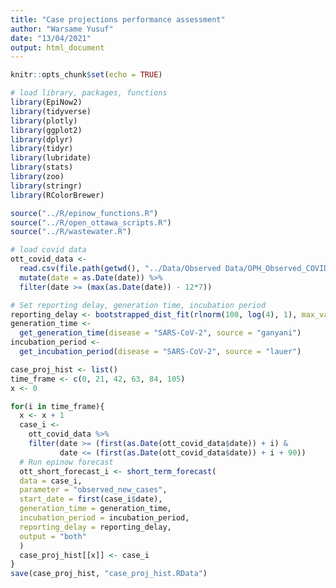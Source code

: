 ```yaml
---
title: "Case projections performance assessment"
author: "Warsame Yusuf"
date: "13/04/2021"
output: html_document
---
```


```r
knitr::opts_chunk$set(echo = TRUE)
```

```r
# load library, packages, functions
library(EpiNow2)
library(tidyverse)
library(plotly)
library(ggplot2)
library(dplyr)
library(tidyr)
library(lubridate)
library(stats)
library(zoo)
library(stringr)
library(RColorBrewer)

source("../R/epinow_functions.R")
source("../R/open_ottawa_scripts.R")
source("../R/wastewater.R")

# load covid data
ott_covid_data <-
  read.csv(file.path(getwd(), "../Data/Observed Data/OPH_Observed_COVID_Data.csv")) %>%
  mutate(date = as.Date(date)) %>%
  filter(date >= (max(as.Date(date)) - 12*7))

# Set reporting delay, generation time, incubation period
reporting_delay <- bootstrapped_dist_fit(rlnorm(100, log(4), 1), max_value = 30)
generation_time <-
  get_generation_time(disease = "SARS-CoV-2", source = "ganyani")
incubation_period <-
  get_incubation_period(disease = "SARS-CoV-2", source = "lauer")
```

```r
case_proj_hist <- list()
time_frame <- c(0, 21, 42, 63, 84, 105)
x <- 0

for(i in time_frame){
  x <- x + 1
  case_i <- 
    ott_covid_data %>%
    filter(date >= (first(as.Date(ott_covid_data$date)) + i) &
           date <= (first(as.Date(ott_covid_data$date)) + i + 90))
  # Run epinow forecast
  ott_short_forecast_i <- short_term_forecast(
  data = case_i,
  parameter = "observed_new_cases",
  start_date = first(case_i$date), 
  generation_time = generation_time,
  incubation_period = incubation_period,
  reporting_delay = reporting_delay,
  output = "both"
  )
  case_proj_hist[[x]] <- case_i
}
save(case_proj_hist, "case_proj_hist.RData")
```


